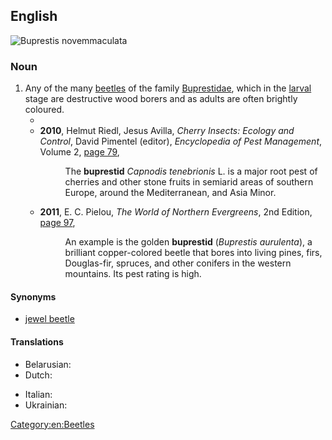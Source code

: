 ==English==
[[File:Buprestis novemmaculata bl.jpg|right|thumb|''Buprestis novemmaculata'']]
{{wikipedia|Buprestidae}}
{{wikispecies|Buprestidae}}

===Noun===
{{en-noun}}

# Any of the many [[beetle]]s of the family [[Buprestidae]], which in the [[larva]]l stage are destructive wood borers and as adults are often brightly coloured.
#* {{quote-text|en|year=2009|author=T. R. New|title=Beetles in Conservation|page=189|url=http://books.google.com.au/books?id=44uv6YiZH4YC&pg=PA189&dq=%22buprestid%22%7C%22buprestids%22&hl=en&sa=X&ei=GSGwUqayDc7TkgWqmIDABg&redir_esc=y#v=onepage&q=%22buprestid%22%7C%22buprestids%22&f=false|passage=Other species are recognized pests, and various '''buprestids''' attack either living or dead trees.}}
#* '''2010''', Helmut Riedl, Jesus Avilla, ''Cherry Insects: Ecology and Control'', David Pimentel (editor), ''Encyclopedia of Pest Management'', Volume 2, [http://books.google.com.au/books?id=DxrMm9lMFUAC&pg=PA79&dq=%22buprestid%22%7C%22buprestids%22&hl=en&sa=X&ei=GSGwUqayDc7TkgWqmIDABg&redir_esc=y#v=onepage&q=%22buprestid%22%7C%22buprestids%22&f=false page 79],
#*: The '''buprestid''' ''Capnodis tenebrionis'' L. is a major root pest of cherries and other stone fruits in semiarid areas of southern Europe, around the Mediterranean, and Asia Minor.
#* '''2011''', E. C. Pielou, ''The World of Northern Evergreens'', 2nd Edition, [http://books.google.com.au/books?id=C97nridj5wIC&pg=PA97&dq=%22buprestid%22%7C%22buprestids%22&hl=en&sa=X&ei=GSGwUqayDc7TkgWqmIDABg&redir_esc=y#v=onepage&q=%22buprestid%22%7C%22buprestids%22&f=false page 97],
#*: An example is the golden '''buprestid''' (''Buprestis aurulenta''), a brilliant copper-colored beetle that bores into living pines, firs, Douglas-fir, spruces, and other conifers in the western mountains. Its pest rating is high.

====Synonyms====
* {{sense|any species of Buprestidae}} [[jewel beetle]]

====Translations====
{{trans-top|any species of Buprestidae}}
* Belarusian: {{t|be|златка|f|sc=Cyrl}}
* Dutch: {{t+|nl|prachtkever|m}}
{{trans-mid}}
* Italian: {{t|it|buprestide|m}}
* Ukrainian: {{t|uk|златка|f|sc=Cyrl}}
{{trans-bottom}}

[[Category:en:Beetles]]